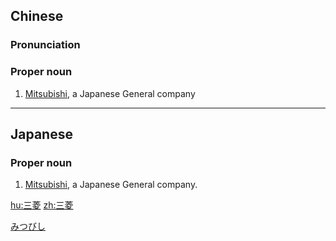 ==Chinese==
{{zh-forms}}

===Pronunciation===
{{zh-pron
|m=Sānlíng
|c=saam1 ling4
|cat=pn
}}

===Proper noun===
{{zh-proper noun}}

# [[Mitsubishi]], a Japanese General company

----

==Japanese==
{{ja-kanjitab|みつ|ひし|k2=びし|yomi=kun}}

===Proper noun===
{{ja-pos|proper|みつびし}}

# [[Mitsubishi]], a Japanese General company.

[[Category:ja:Automobiles|みつびし]]

[[hu:三菱]]
[[zh:三菱]]